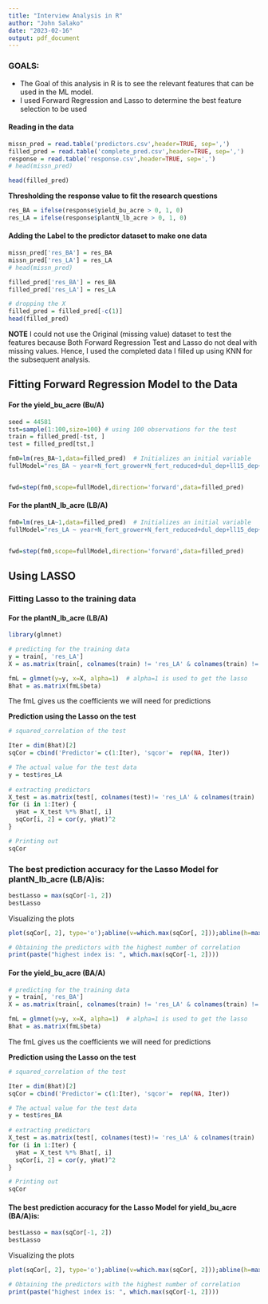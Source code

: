 ```yaml
---
title: "Interview Analysis in R"
author: "John Salako"
date: "2023-02-16"
output: pdf_document
---
```


### GOALS:
- The Goal of this analysis in R is to see the relevant features that can be used in the  ML model.
- I used Forward Regression and Lasso to determine the best feature selection to be used


#### Reading in the data
```r
missn_pred = read.table('predictors.csv',header=TRUE, sep=',')
filled_pred = read.table('complete_pred.csv',header=TRUE, sep=',')
response = read.table('response.csv',header=TRUE, sep=',')
# head(missn_pred)
```

```r
head(filled_pred)
```


**Thresholding the response value to fit the research questions**

```r
res_BA = ifelse(response$yield_bu_acre > 0, 1, 0)
res_LA = ifelse(response$plantN_lb_acre > 0, 1, 0)

```

#### Adding the Label to the predictor dataset to make one data
```r
missn_pred['res_BA'] = res_BA
missn_pred['res_LA'] = res_LA
# head(missn_pred)
```


```r
filled_pred['res_BA'] = res_BA
filled_pred['res_LA'] = res_LA

# dropping the X
filled_pred = filled_pred[-c(1)]
head(filled_pred)
```

**NOTE** I could not use the Original (missing value) dataset to test the features because Both Forward Regression Test and Lasso do not deal with missing values. Hence, I used the completed data I filled up using KNN for the subsequent analysis.


## Fitting Forward Regression Model to the Data

#### For the yield_bu_acre (Bu/A)

```r
seed = 44581
tst=sample(1:100,size=100) # using 100 observations for the test
train = filled_pred[-tst, ]
test = filled_pred[tst,]
```

```r
fm0=lm(res_BA~1,data=filled_pred)  # Initializes an initial variable
fullModel="res_BA ~ year+N_fert_grower+N_fert_reduced+dul_dep+ll15_dep+root_depth+whc+LAI_max + rain_annual+day_sow +swdef_photo_fw+swdef_expan_fw +L1 +day_v5 +sw_dep_v5 +biomass_v5 +surfaceom_wt_v5 + root_wt_v5+lai_v5+ oc_20cm_v5+ oc_40cm_v5+n_20cm_v5 +n_40cm_v5 + n_60cm_v5+n_0_60cm_v5 +n_deep_v5+esw_pct_v5+water_table_v5+sand_40cm+om_40cm+clay_40cm+restriction+rain_1+rain_2+rain_3+rain_4+rain_5+rain_6+tmean_1+tmean_2+tmean_3+tmean_4+tmean_5+tmean_6+rad_1+rad_2+rad_3+rad_4+rad_5+rad_6+Y_corn_lt_avg+lat+long+P"


fwd=step(fm0,scope=fullModel,direction='forward',data=filled_pred)

```

#### For the plantN_lb_acre (LB/A)
```r
fm0=lm(res_LA~1,data=filled_pred)  # Initializes an initial variable
fullModel="res_LA ~ year+N_fert_grower+N_fert_reduced+dul_dep+ll15_dep+root_depth+whc+LAI_max + rain_annual+day_sow +swdef_photo_fw+swdef_expan_fw +L1 +day_v5 +sw_dep_v5 +biomass_v5 +surfaceom_wt_v5 + root_wt_v5+lai_v5+ oc_20cm_v5+ oc_40cm_v5+n_20cm_v5 +n_40cm_v5 + n_60cm_v5+n_0_60cm_v5 +n_deep_v5+esw_pct_v5+water_table_v5+sand_40cm+om_40cm+clay_40cm+restriction+rain_1+rain_2+rain_3+rain_4+rain_5+rain_6+tmean_1+tmean_2+tmean_3+tmean_4+tmean_5+tmean_6+rad_1+rad_2+rad_3+rad_4+rad_5+rad_6+Y_corn_lt_avg+lat+long+P"


fwd=step(fm0,scope=fullModel,direction='forward',data=filled_pred)

```



## Using LASSO

### Fitting Lasso to the training data

#### For the plantN_lb_acre (LB/A)
```r
library(glmnet)

# predicting for the training data
y = train[, 'res_LA']
X = as.matrix(train[, colnames(train) != 'res_LA' & colnames(train) != 'res_BA'])

fmL = glmnet(y=y, x=X, alpha=1)  # alpha=1 is used to get the lasso
Bhat = as.matrix(fmL$beta)

```


The fmL gives us the coefficients we will need for predictions

**Prediction using the Lasso on the test**
```r
# squared_correlation of the test

Iter = dim(Bhat)[2]
sqCor = cbind('Predictor'= c(1:Iter), 'sqcor'=  rep(NA, Iter))

# The actual value for the test data
y = test$res_LA
 
# extracting predictors
X_test = as.matrix(test[, colnames(test)!= 'res_LA' & colnames(train) != 'res_BA']) 
for (i in 1:Iter) {
  yHat = X_test %*% Bhat[, i]
  sqCor[i, 2] = cor(y, yHat)^2
}

# Printing out
sqCor

```
### The best prediction accuracy for the Lasso Model for plantN_lb_acre (LB/A)is:
```r
bestLasso = max(sqCor[-1, 2])
bestLasso

```



Visualizing the plots
```r
plot(sqCor[, 2], type='o');abline(v=which.max(sqCor[, 2]));abline(h=max(sqCor[, 2], na.rm=TRUE))
```
```r

# Obtaining the predictors with the highest number of correlation
print(paste("highest index is: ", which.max(sqCor[-1, 2])))

```



#### For the yield_bu_acre (BA/A)
```r
# predicting for the training data
y = train[, 'res_BA']
X = as.matrix(train[, colnames(train) != 'res_LA' & colnames(train) != 'res_BA'])

fmL = glmnet(y=y, x=X, alpha=1)  # alpha=1 is used to get the lasso
Bhat = as.matrix(fmL$beta)

```

The fmL gives us the coefficients we will need for predictions

**Prediction using the Lasso on the test**
```r
# squared_correlation of the test

Iter = dim(Bhat)[2]
sqCor = cbind('Predictor'= c(1:Iter), 'sqcor'=  rep(NA, Iter))

# The actual value for the test data
y = test$res_BA
 
# extracting predictors
X_test = as.matrix(test[, colnames(test)!= 'res_LA' & colnames(train) != 'res_BA']) 
for (i in 1:Iter) {
  yHat = X_test %*% Bhat[, i]
  sqCor[i, 2] = cor(y, yHat)^2
}

# Printing out
sqCor

```
#### The best prediction accuracy for the Lasso Model for yield_bu_acre (BA/A)is:
```r
bestLasso = max(sqCor[-1, 2])
bestLasso

```


Visualizing the plots
```r
plot(sqCor[, 2], type='o');abline(v=which.max(sqCor[, 2]));abline(h=max(sqCor[, 2], na.rm=TRUE))
```
```r

# Obtaining the predictors with the highest number of correlation
print(paste("highest index is: ", which.max(sqCor[-1, 2])))

```

